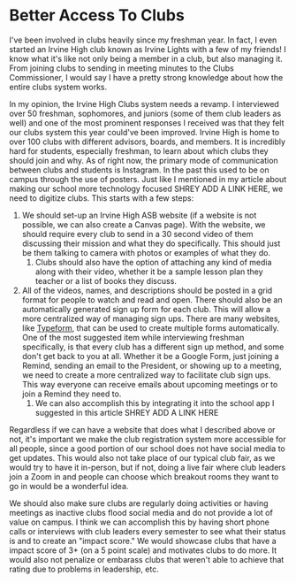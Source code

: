 # Better Access To Clubs

I've been involved in clubs heavily since my freshman year. In fact, I even started an Irvine High club known as Irvine Lights with a few of my friends! I know what it's like not only being a member in a club, but also managing it. From joining clubs to sending in meeting minutes to the Clubs Commissioner, I would say I have a pretty strong knowledge about how the entire clubs system works. 

In my opinion, the Irvine High Clubs system needs a revamp. I interviewed over 50 freshman, sophomores, and juniors (some of them club leaders as well) and one of the most prominent responses I received was that they felt our clubs system this year could've been improved. Irvine High is home to over 100 clubs with different advisors, boards, and members. It is incredibly hard for students, especially freshman, to learn about which clubs they should join and why. As of right now, the primary mode of communication between clubs and students is Instagram. In the past this used to be on campus through the use of posters. Just like I mentioned in my article about making our school more technology focused SHREY ADD A LINK HERE, we need to digitize clubs. This starts with a few steps:

1. We should set-up an Irvine High ASB website (if a website is not possible, we can also create a Canvas page). With the website, we should require every club to send in a 30 second video of them discussing their mission and what they do specifically. This should just be them talking to camera with photos or examples of what they do.
    1. Clubs should also have the option of attaching any kind of media along with their video, whether it be a sample lesson plan they teacher or a list of books they discuss.
2. All of the videos, names, and descriptions should be posted in a grid format for people to watch and read and open. There should also be an automatically generated sign up form for each club. This will allow a more centralized way of managing sign ups. There are many websites, like [Typeform](http://typeform.com), that can be used to create multiple forms automatically. One of the most suggested item while interviewing freshman specifically, is that every club has a different sign up method, and some don't get back to you at all. Whether it be a Google Form, just joining a Remind, sending an email to the President, or showing up to a meeting, we need to create a more centralized way to facilitate club sign ups. This way everyone can receive emails about upcoming meetings or to join a Remind they need to.
    1. We can also accomplish this by integrating it into the school app I suggested in this article SHREY ADD A LINK HERE

Regardless if we can have a website that does what I described above or not, it's important we make the club registration system more accessible for all people, since a good portion of our school does not have social media to get updates. This would also not take place of our typical club fair, as we would try to have it in-person, but if not, doing a live fair where club leaders join a Zoom in and people can choose which breakout rooms they want to go in would be a wonderful idea. 

We should also make sure clubs are regularly doing activities or having meetings as inactive clubs flood social media and do not provide a lot of value on campus. I think we can accomplish this by having short phone calls or interviews with club leaders every semester to see what their status is and to create an "impact score." We would showcase clubs that have a impact score of 3+ (on a 5 point scale) and motivates clubs to do more. It would also not penalize or embarass clubs that weren't able to achieve that rating due to problems in leadership, etc.